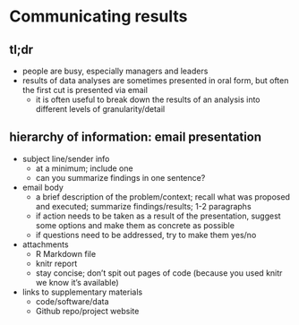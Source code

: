 # Communicating results

## tl;dr
- people are busy, especially managers and leaders
- results of data analyses are sometimes presented in oral form, but often the
  first cut is presented via email
  - it is often useful to break down the results of an analysis into different
    levels of granularity/detail

## hierarchy of information: email presentation
- subject line/sender info
    - at a minimum; include one
    - can you summarize findings in one sentence?
- email body
    - a brief description of the problem/context; recall what was proposed and
      executed; summarize findings/results; 1-2 paragraphs
    - if action needs to be taken as a result of the presentation, suggest some
      options and make them as concrete as possible
    - if questions need to be addressed, try to make them yes/no
- attachments
    - R Markdown file
    - knitr report
    - stay concise; don't spit out pages of code (because you used knitr we know
      it's available)
- links to supplementary materials
    - code/software/data
    - Github repo/project website